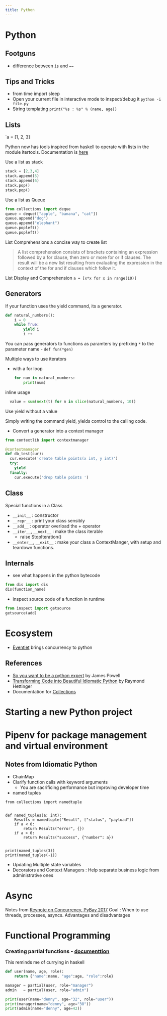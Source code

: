 ```yaml
---
title: Python
---
```


# Python

## Footguns

- difference between `is` and `==`

## Tips and Tricks

- from time import sleep
- Open your current file in interactive mode to inspect/debug it
  `python -i file.py`
- String templating `print("%s : %s" % (name, age))`

## Lists

`a = [1, 2, 3]

Python now has tools inspired from haskell to operate with lists in the module itertools. Documentation is [here](https://docs.python.org/3/library/itertools.html)

Use a list as stack

```python
stack = [2,3,4]
stack.append(5)
stack.append(6)
stack.pop()
stack.pop()
```

Use a list as Queue

```python
from collections import deque
queue = deque(["apple", "banana", "cat"])
queue.append("dog")
queue.append("elephant")
queue.popleft()
queue.popleft()
```

List Comprehensions
a concise way to create list

> A list comprehension consists of brackets containing an expression followed by a for clause, then zero or more for or if clauses. The result will be a new list resulting from evaluating the expression in the context of the for and if clauses which follow it.

List Display and Comprehension
`a = [x*x for x in range(10)]`

## Generators

If your function uses the yield command, its a generator.

```python
def natural_numbers():
    i = 0
    while True:
        yield i
        i ++
```

You can pass generators to functions as paramters by prefixing `*` to the parameter name - `def fun(*gen)`

Multiple ways to use iterators

- with a for loop

```python
    for num in natural_numbers:
        print(num)
```

inline usage

```python
  value = sum(next(t) for n in slice(natural_numbers, 10))
```

Use yield without a value

Simply writing the command yield, yields control to the calling code.

- Convert a generator into a context manager

```python
from contextlib import contextmanager

@contextmanager
def db_test(cur):
  cur.execute('create table points(x int, y int)')
  try:
    yield
  finally:
    cur.execute('drop table points ')
```

## Class

Special functions in a Class

- `__init__` : constructor
- `__repr__` : print your class sensibly
- `__add__` : operator overload the + operator
- `__iter__`, `__next__` : make the class iterable
  - raise StopIteration()
- `__enter__`, `__exit__` : make your class a ContextManger, with setup and teardown functions.

## Internals

- see what happens in the python bytecode

```python
from dis import dis
dis(function_name)
```

- inspect source code of a function in runtime

```python
from inspect import getsource
getsource(add)
```

# Ecosystem

- [Eventlet](http://eventlet.net/doc/index.html) brings concurrency to python

## References

- [So you want to be a python expert](https://www.youtube.com/watch?v=cKPlPJyQrt4) by James Powell
- [Transforming Code into Beautiful Idiomatic Python](https://www.youtube.com/watch?v=OSGv2VnC0go) by Raymond Hettinger
- Documentation for [Collections](https://docs.python.org/3/library/collections.html) 

# Starting a new Python project

# Pipenv for package management and virtual environment


## Notes from Idiomatic Python

- ChainMap
- Clarify function calls with keyword arguments
  - You are sacrificing performance but improving developer time
- named tuples 
```
from collections import namedtuple


def named_tuples(a: int):
    Results = namedtuple("Result", ["status", "payload"])
    if a < 0:
        return Results("error", {})
    if a > 0:
        return Results("success", {"number": a})


print(named_tuples(3))
print(named_tuples(-1))
```

- Updating Multiple state variables
- Decorators and Context Managers : Help separate business logic from administrative ones


# Async
Notes from [Keynote on Concurrency, PyBay 2017](https://www.youtube.com/watch?v=9zinZmE3Ogk)
Goal : When to use threads, processes, asyncs. Advantages and disadvantages


# Functional Programming
### Creating partial functions - [documenttion](https://docs.python.org/3/library/functools.html#functools.partial) 
This reminds me of currying in haskell
```python
def user(name, age, role):
    return {"name":name, "age":age, "role":role}

manager = partial(user, role="manager")
admin   = partial(user, role="admin")

print(user(name="denny", age="32", role="user"))
print(manager(name="denny", age="38"))
print(admin(name="denny", age=42))
```